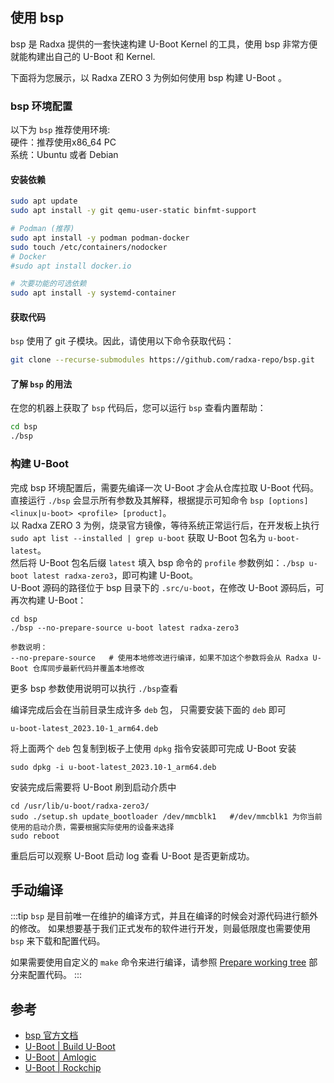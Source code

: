 ## 使用 bsp

bsp 是 Radxa 提供的一套快速构建 U-Boot Kernel 的工具，使用 bsp 非常方便就能构建出自己的 U-Boot 和 Kernel.

下面将为您展示，以 Radxa ZERO 3 为例如何使用 bsp 构建 U-Boot 。

### bsp 环境配置

以下为 `bsp` 推荐使用环境:  
硬件：推荐使用x86_64 PC  
系统：Ubuntu 或者 Debian

#### 安装依赖

```bash
sudo apt update
sudo apt install -y git qemu-user-static binfmt-support

# Podman (推荐)
sudo apt install -y podman podman-docker
sudo touch /etc/containers/nodocker
# Docker
#sudo apt install docker.io

# 次要功能的可选依赖
sudo apt install -y systemd-container
```

#### 获取代码

`bsp` 使用了 git 子模块。因此，请使用以下命令获取代码：

```bash
git clone --recurse-submodules https://github.com/radxa-repo/bsp.git
```

#### 了解 `bsp` 的用法

在您的机器上获取了 `bsp` 代码后，您可以运行 `bsp` 查看内置帮助：

```bash
cd bsp
./bsp
```

### 构建 U-Boot

完成 bsp 环境配置后，需要先编译一次 U-Boot 才会从仓库拉取 U-Boot 代码。  
直接运行 `./bsp` 会显示所有参数及其解释，根据提示可知命令 `bsp [options] <linux|u-boot> <profile> [product]`。  
以 Radxa ZERO 3 为例，烧录官方镜像，等待系统正常运行后，在开发板上执行 `sudo apt list --installed | grep u-boot` 获取 U-Boot 包名为 `u-boot-latest`。  
然后将 U-Boot 包名后缀 `latest` 填入 bsp 命令的 `profile` 参数例如：`./bsp u-boot latest radxa-zero3`，即可构建 U-Boot。  
U-Boot 源码的路径位于 bsp 目录下的 `.src/u-boot`，在修改 U-Boot 源码后，可再次构建 U-Boot：

```
cd bsp
./bsp --no-prepare-source u-boot latest radxa-zero3

参数说明：
--no-prepare-source   # 使用本地修改进行编译，如果不加这个参数将会从 Radxa U-Boot 仓库同步最新代码并覆盖本地修改
```

更多 bsp 参数使用说明可以执行 `./bsp`查看

编译完成后会在当前目录生成许多 `deb` 包， 只需要安装下面的 `deb` 即可

```
u-boot-latest_2023.10-1_arm64.deb
```

将上面两个 `deb` 包复制到板子上使用 `dpkg` 指令安装即可完成 U-Boot 安装

```
sudo dpkg -i u-boot-latest_2023.10-1_arm64.deb
```

安装完成后需要将 U-Boot 刷到启动介质中

```
cd /usr/lib/u-boot/radxa-zero3/
sudo ./setup.sh update_bootloader /dev/mmcblk1   #/dev/mmcblk1 为你当前使用的启动介质，需要根据实际使用的设备来选择
sudo reboot
```

重启后可以观察 U-Boot 启动 log 查看 U-Boot 是否更新成功。

## 手动编译

:::tip
`bsp` 是目前唯一在维护的编译方式，并且在编译的时候会对源代码进行额外的修改。
如果想要基于我们正式发布的软件进行开发，则最低限度也需要使用 `bsp` 来下载和配置代码。

如果需要使用自定义的 `make` 命令来进行编译，请参照 [Prepare working tree](https://radxa-repo.github.io/bsp/dev_flow.html#prepare-working-tree) 部分来配置代码。
:::

## 参考

- [bsp 官方文档](https://radxa-repo.github.io/bsp)
- [U-Boot | Build U-Boot](https://u-boot.readthedocs.io/en/latest/build/index.html)
- [U-Boot | Amlogic](https://docs.u-boot.org/en/latest/board/amlogic/)
- [U-Boot | Rockchip](https://u-boot.readthedocs.io/en/latest/board/rockchip/)
